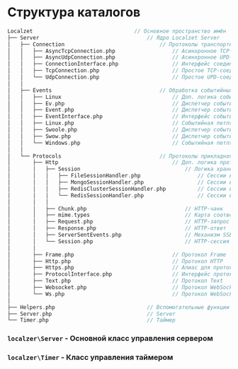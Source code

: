 # Структура каталогов

```php
Localzet                                // Основное пространство имён
├── Server                                  // Ядро Localzet Server
│   ├── Connection                              // Протоколы транспортного уровня
│   │   ├── AsyncTcpConnection.php                  // Асинхронное TCP-соединение
│   │   ├── AsyncUdpConnection.php                  // Асинхронное UPD-соединение
│   │   ├── ConnectionInterface.php                 // Интерфейс соединения
│   │   ├── TcpConnection.php                       // Простое TCP-соединения
│   │   └── UdpConnection.php                       // Простое UPD-соединения
│   │
│   ├── Events                                  // Обработка событийных петель
│   │   ├── Linux                                   // Доп. логика событийной петли Linux
│   │   ├── Ev.php                                  // Диспетчер событий Libev
│   │   ├── Event.php                               // Диспетчер событий Libevent
│   │   ├── EventInterface.php                      // Интерфейс событийной петли
│   │   ├── Linux.php                               // Событийная петля Linux (libuv / libev / libevent)
│   │   ├── Swoole.php                              // Диспетчер событий Swoole
│   │   ├── Swow.php                                // Диспетчер событий Swow
│   │   └── Windows.php                             // Событийная петля Windows (select)
│   │
│   └── Protocols                               // Протоколы прикладного уровня
│       ├── Http                                    // Доп. логика протокола HTTP
│       │   ├── Session                                 // Логика хранения сессий
│       │   │   ├── FileSessionHandler.php                  // Сессии в файлах
│       │   │   ├── MongoSessionHandler.php                 // Сессии в MongoDB
│       │   │   ├── RedisClusterSessionHandler.php          // Сессии в RedisCluster
│       │   │   └── RedisSessionHandler.php                 // Сессии в Redis
│       │   │
│       │   ├── Chunk.php                               // HTTP-чанк
│       │   ├── mime.types                              // Карта соответствия mime-типов
│       │   ├── Request.php                             // HTTP-запрос
│       │   ├── Response.php                            // HTTP-ответ
│       │   ├── ServerSentEvents.php                    // Механизм SSE
│       │   └── Session.php                             // HTTP-сессия
│       │
│       ├── Frame.php                               // Протокол Frame
│       ├── Http.php                                // Протокол HTTP
│       ├── Https.php                               // Алиас для протокола HTTP
│       ├── ProtocolInterface.php                   // Интерфейс протокола
│       ├── Text.php                                // Протокол Text
│       ├── Websocket.php                           // Протокол WebSocket-сервера
│       └── Ws.php                                  // Протокол WebSocket-клиента
│
├── Helpers.php                             // Вспомогательные функции
├── Server.php                              // Server
└── Timer.php                               // Таймер
```

[//]: # (## Основное пространство имён &#40;`localzet`&#41;)

[//]: # ()
[//]: # (Localzet Server - проект Localzet Group, поэтому использует основное пространство имён `localzet\...`)

### `localzer\Server` - Основной класс управления сервером

[//]: # (Содержит как статические свойства и методы, так и динамические.)

[//]: # ()
[//]: # (- Статические свойства и методы распространяются на все экземпляры Localzet Server.)

[//]: # ()
[//]: # (    Например свойство `Server::$logFile` устанавливает файл логов для всех последующих экземпляров сервера)

### `localzer\Timer` - Класс управления таймером

